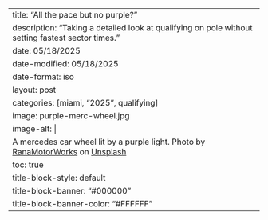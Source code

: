 ---
title: "All the pace but no purple?"
description: "Taking a detailed look at qualifying on pole without setting fastest sector times."
date: 05/18/2025
date-modified: 05/18/2025
date-format: iso
layout: post
categories: [miami, "2025", qualifying]
image: purple-merc-wheel.jpg
image-alt: |
  A mercedes car wheel lit by a purple light. Photo by [RanaMotorWorks](https://unsplash.com/@rmwna?utm_content=creditCopyText&utm_medium=referral&utm_source=unsplash) on [Unsplash](https://unsplash.com/photos/a-close-up-of-a-tire-on-a-car-wcqzRRnEnAs?utm_content=creditCopyText&utm_medium=referral&utm_source=unsplash)
toc: true
title-block-style: default
title-block-banner: "#000000"
title-block-banner-color: "#FFFFFF"
---